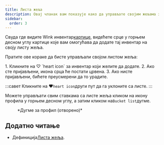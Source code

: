 ```yaml
---
title: Листа жеља
description: Овај чланак вам показује како да управљате својим жељама за путовања на Винку
sidebar:
  order: 3
---
```


Свуда где видите Wink инвентар[картице](/studio/cards), видећете срце у горњем десном углу картице које вам омогућава да додате тај инвентар на своју листу жеља.

Пратите ове кораке да бисте управљали својом листом жеља:

<Steps>
  1. Кликните на ♡ `heart icon` за инвентар који желите да додате.
  2. Ако сте пријављени, икона срца ће постати црвена.
  3. Ако нисте пријављени, бићете преусмерени да то урадите.
</Steps>


:::савет
Кликните на ♥️`heart icon`други пут да га уклоните са листе.
:::

Можете управљати свим ставкама са листе жеља кликом на икону профила у горњем десном углу, а затим кликом на`Bucket list`дугме.

<figure>
  <CloudinaryImage width="350" height="404" resize="scale" quality="best" alt="Дугме за налог након аутентификације" src="academy/account-button-auth-open" errorImage="noimage_opaque_nyrtl0.png" />

  <figcaption>*Дугме за профил (отворено)*</figcaption>
</figure>


## Додатно читање

* Дефиниција[Листа жеља](https://en.wikipedia.org/wiki/Bucket_list).

